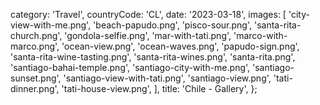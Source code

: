   category: 'Travel',
  countryCode: 'CL',
  date: '2023-03-18',
  images: [
    'city-view-with-me.png',
    'beach-papudo.png',
    'pisco-sour.png',
    'santa-rita-church.png',
    'gondola-selfie.png',
    'mar-with-tati.png',
    'marco-with-marco.png',
    'ocean-view.png',
    'ocean-waves.png',
    'papudo-sign.png',
    'santa-rita-wine-tasting.png',
    'santa-rita-wines.png',
    'santa-rita.png',
    'santiago-bahai-temple.png',
    'santiago-city-with-me.png',
    'santiago-sunset.png',
    'santiago-view-with-tati.png',
    'santiago-view.png',
    'tati-dinner.png',
    'tati-house-view.png',
  ],
  title: 'Chile - Gallery',
};
